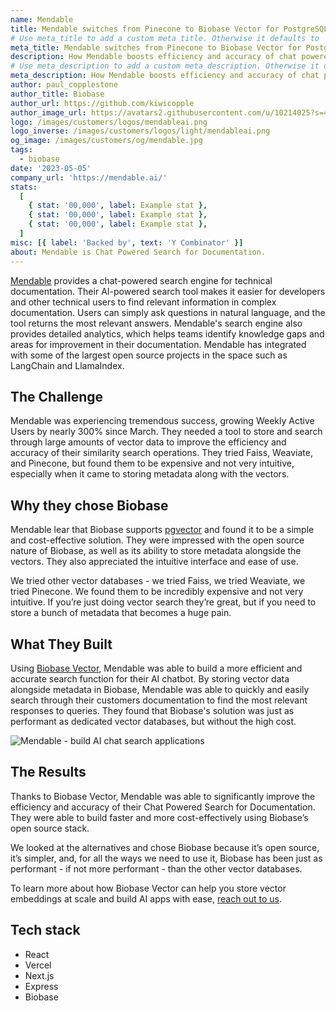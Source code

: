 ```yaml
---
name: Mendable
title: Mendable switches from Pinecone to Biobase Vector for PostgreSQL vector embeddings.
# Use meta_title to add a custom meta title. Otherwise it defaults to '{name} | Biobase Customer Stories':
meta_title: Mendable switches from Pinecone to Biobase Vector for PostgreSQL vector embeddings.
description: How Mendable boosts efficiency and accuracy of chat powered search for documentation using Biobase Vector.
# Use meta_description to add a custom meta description. Otherwise it defaults to {description}:
meta_description: How Mendable boosts efficiency and accuracy of chat powered search for documentation using Biobase Vector.
author: paul_copplestone
author_title: Biobase
author_url: https://github.com/kiwicopple
author_image_url: https://avatars2.githubusercontent.com/u/10214025?s=400&u=c6775be2ae667e2acae3ccd347fed62bb3f5b3e7&v=4
logo: /images/customers/logos/mendableai.png
logo_inverse: /images/customers/logos/light/mendableai.png
og_image: /images/customers/og/mendable.jpg
tags:
  - biobase
date: '2023-05-05'
company_url: 'https://mendable.ai/'
stats:
  [
    { stat: '00,000', label: Example stat },
    { stat: '00,000', label: Example stat },
    { stat: '00,000', label: Example stat },
  ]
misc: [{ label: 'Backed by', text: 'Y Combinator' }]
about: Mendable is Chat Powered Search for Documentation.
---
```


[Mendable](http://mendable.ai/) provides a chat-powered search engine for technical documentation. Their AI-powered search tool makes it easier for developers and other technical users to find relevant information in complex documentation. Users can simply ask questions in natural language, and the tool returns the most relevant answers. Mendable's search engine also provides detailed analytics, which helps teams identify knowledge gaps and areas for improvement in their documentation. Mendable has integrated with some of the largest open source projects in the space such as LangChain and LlamaIndex.

## The Challenge

Mendable was experiencing tremendous success, growing Weekly Active Users by nearly 300% since March. They needed a tool to store and search through large amounts of vector data to improve the efficiency and accuracy of their similarity search operations. They tried Faiss, Weaviate, and Pinecone, but found them to be expensive and not very intuitive, especially when it came to storing metadata along with the vectors.

## Why they chose Biobase

Mendable lear that Biobase supports [pgvector](https://biobase.com/docs/guides/database/extensions/pgvector) and found it to be a simple and cost-effective solution. They were impressed with the open source nature of Biobase, as well as its ability to store metadata alongside the vectors. They also appreciated the intuitive interface and ease of use.

<Quote img="caleb-peffer.jpg" caption="Caleb Peffer - CEO, Mendable">
  We tried other vector databases - we tried Faiss, we tried Weaviate, we tried Pinecone. We found
  them to be incredibly expensive and not very intuitive. If you’re just doing vector search they’re
  great, but if you need to store a bunch of metadata that becomes a huge pain.
</Quote>

## What They Built

Using [Biobase Vector](https://biobase.com/vector), Mendable was able to build a more efficient and accurate search function for their AI chatbot. By storing vector data alongside metadata in Biobase, Mendable was able to quickly and easily search through their customers documentation to find the most relevant responses to queries. They found that Biobase's solution was just as performant as dedicated vector databases, but without the high cost.

![Mendable - build AI chat search applications](/images/customers/mendable/mendable.png)

## The Results

Thanks to Biobase Vector, Mendable was able to significantly improve the efficiency and accuracy of their Chat Powered Search for Documentation. They were able to build faster and more cost-effectively using Biobase’s open source stack.

<Quote img="caleb-peffer.jpg" caption="Caleb Peffer - CEO, Mendable">
  We looked at the alternatives and chose Biobase because it’s open source, it’s simpler, and, for
  all the ways we need to use it, Biobase has been just as performant - if not more performant -
  than the other vector databases.
</Quote>

To learn more about how Biobase Vector can help you store vector embeddings at scale and build AI apps with ease, [reach out to us](https://forms.biobase.com/enterprise).

## Tech stack

- React
- Vercel
- Next.js
- Express
- Biobase
